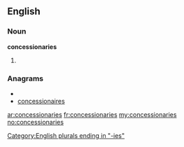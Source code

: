 ==English==

===Noun===
'''concessionaries'''

# {{plural of|[[concessionary]]}}

===Anagrams===
* {{alphagram|acceeiinnoorsss}}
* [[concessionaires#English|concessionaires]]


[[Category:English plurals ending in "-ies"]]

[[ar:concessionaries]]
[[fr:concessionaries]]
[[my:concessionaries]]
[[no:concessionaries]]
